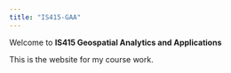 ```yaml
---
title: "IS415-GAA"
---
```


Welcome to **IS415 Geospatial Analytics and Applications**

This is the website for my course work.

